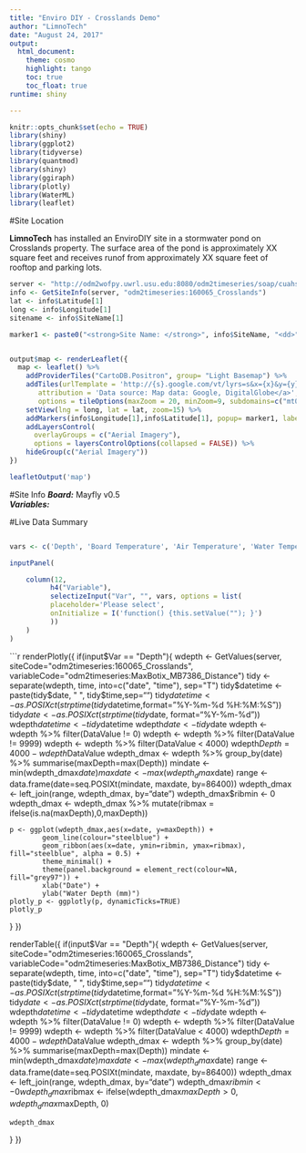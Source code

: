 ```yaml
---
title: "Enviro DIY - Crosslands Demo"
author: "LimnoTech"
date: "August 24, 2017"
output: 
  html_document:
    theme: cosmo
    highlight: tango
    toc: true
    toc_float: true
runtime: shiny

---
```


```r
knitr::opts_chunk$set(echo = TRUE)
library(shiny)
library(ggplot2)
library(tidyverse)
library(quantmod)
library(shiny)
library(ggiraph)
library(plotly)
library(WaterML)
library(leaflet)

```





#Site Location

**LimnoTech** has installed an EnviroDIY site in a stormwater pond on Crosslands property. The surface area of the pond is approximately XX square feet and receives runof from approximately XX square feet of rooftop and parking lots. 

```r

server <- "http://odm2wofpy.uwrl.usu.edu:8080/odm2timeseries/soap/cuahsi_1_0/.wsdl"
info <- GetSiteInfo(server, "odm2timeseries:160065_Crosslands")
lat <- info$Latitude[1]
long <- info$Longitude[1]
sitename <- info$SiteName[1]


```


```r

marker1 <- paste0("<strong>Site Name: </strong>", info$SiteName, "<dd>", "<strong>Number of Variables: </strong>", dim(info)[1], "<dd>", "<strong>Organization: </strong>", info$organization)


output$map <- renderLeaflet({
  map <- leaflet() %>%
    addProviderTiles("CartoDB.Positron", group= "Light Basemap") %>%
    addTiles(urlTemplate = 'http://{s}.google.com/vt/lyrs=s&x={x}&y={y}&z={z}',
       attribution = 'Data source: Map data: Google, DigitalGlobe</a>', 
       options = tileOptions(maxZoom = 20, minZoom=9, subdomains=c("mt0", "mt1", "mt2", "mt3")), group="Aerial Imagery") %>%
    setView(lng = long, lat = lat, zoom=15) %>%
    addMarkers(info$Longitude[1],info$Latitude[1], popup= marker1, label=info$SiteName) %>%
    addLayersControl(
      overlayGroups = c("Aerial Imagery"), 
      options = layersControlOptions(collapsed = FALSE)) %>%
    hideGroup(c("Aerial Imagery"))
})

leafletOutput('map')

``` 


#Site Info
***Board:*** Mayfly v0.5 <br>
***Variables:***


#Live Data Summary

```r



```


```r

vars <- c('Depth', 'Board Temperature', 'Air Temperature', 'Water Temperature')

inputPanel(

    column(12,
          h4("Variable"),
          selectizeInput("Var", "", vars, options = list(
          placeholder='Please select',
          onInitialize = I('function() {this.setValue(""); }')
          ))
    )
)


```




```r

renderPlotly({
  if(input$Var == "Depth"){
    wdepth <- GetValues(server, siteCode="odm2timeseries:160065_Crosslands", variableCode="odm2timeseries:MaxBotix_MB7386_Distance")
    tidy <- separate(wdepth, time, into=c("date", "time"), sep="T")
    tidy$datetime <- paste(tidy$date, " ", tidy$time,sep="")
    tidy$datetime <- as.POSIXct(strptime(tidy$datetime,format="%Y-%m-%d %H:%M:%S"))
    tidy$date <- as.POSIXct(strptime(tidy$date, format="%Y-%m-%d"))
    wdepth$datetime <- tidy$datetime
    wdepth$date <- tidy$date
    wdepth <- wdepth %>% filter(DataValue != 0)
    wdepth <- wdepth %>% filter(DataValue != 9999)
    wdepth <- wdepth %>% filter(DataValue < 4000) 
    wdepth$Depth = 4000 - wdepth$DataValue
    wdepth_dmax <- wdepth %>% group_by(date) %>% summarise(maxDepth=max(Depth))
    mindate <- min(wdepth_dmax$date)
    maxdate <- max(wdepth_dmax$date)
    range <- data.frame(date=seq.POSIXt(mindate, maxdate, by=86400))
    wdepth_dmax <- left_join(range, wdepth_dmax, by="date")
    wdepth_dmax$ribmin <- 0
    wdepth_dmax <- wdepth_dmax %>% mutate(ribmax = ifelse(is.na(maxDepth),0,maxDepth))

    p <- ggplot(wdepth_dmax,aes(x=date, y=maxDepth)) + 
            geom_line(colour="steelblue") +
            geom_ribbon(aes(x=date, ymin=ribmin, ymax=ribmax), fill="steelblue", alpha = 0.5) +
            theme_minimal() + 
            theme(panel.background = element_rect(colour=NA, fill="grey97")) + 
            xlab("Date") + 
            ylab("Water Depth (mm)")
    plotly_p <- ggplotly(p, dynamicTicks=TRUE)
    plotly_p
  }
})

renderTable({
  if(input$Var == "Depth"){
    wdepth <- GetValues(server, siteCode="odm2timeseries:160065_Crosslands", variableCode="odm2timeseries:MaxBotix_MB7386_Distance")
    tidy <- separate(wdepth, time, into=c("date", "time"), sep="T")
    tidy$datetime <- paste(tidy$date, " ", tidy$time,sep="")
    tidy$datetime <- as.POSIXct(strptime(tidy$datetime,format="%Y-%m-%d %H:%M:%S"))
    tidy$date <- as.POSIXct(strptime(tidy$date, format="%Y-%m-%d"))
    wdepth$datetime <- tidy$datetime
    wdepth$date <- tidy$date
    wdepth <- wdepth %>% filter(DataValue != 0)
    wdepth <- wdepth %>% filter(DataValue != 9999)
    wdepth <- wdepth %>% filter(DataValue < 4000) 
    wdepth$Depth = 4000 - wdepth$DataValue
    wdepth_dmax <- wdepth %>% group_by(date) %>% summarise(maxDepth=max(Depth))
    mindate <- min(wdepth_dmax$date)
    maxdate <- max(wdepth_dmax$date)
    range <- data.frame(date=seq.POSIXt(mindate, maxdate, by=86400))
    wdepth_dmax <- left_join(range, wdepth_dmax, by="date")
    wdepth_dmax$ribmin <- 0
    wdepth_dmax$ribmax <- ifelse(wdepth_dmax$maxDepth>0,wdepth_dmax$maxDepth, 0)

    wdepth_dmax
  }
})













